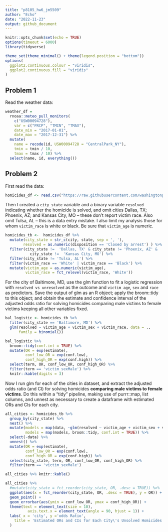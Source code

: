 ```yaml
---
title: "p8105_hw6_jm5509"
author: "Echo"
date: "2022-11-23"
output: github_document
---
```


```r
knitr::opts_chunk$set(echo = TRUE)
options(timeout = 6000)
library(tidyverse)

theme_set(theme_minimal() + theme(legend.position = "bottom"))
options(
  ggplot2.continuous.colour = "viridis",
  ggplot2.continuous.fill = "viridis"
)
```

## Problem 1

Read the weather data:
```r
weather_df = 
  rnoaa::meteo_pull_monitors(
    c("USW00094728"),
    var = c("PRCP", "TMIN", "TMAX"), 
    date_min = "2017-01-01",
    date_max = "2017-12-31") %>%
  mutate(
    name = recode(id, USW00094728 = "CentralPark_NY"),
    tmin = tmin / 10,
    tmax = tmax / 10) %>%
  select(name, id, everything())

```

## Problem 2

First read the data:
```r
homicides_df <- read.csv("https://raw.githubusercontent.com/washingtonpost/data-homicides/master/homicide-data.csv")
```

Then I created a `city_state` variable and a binary variable `resolved` indicating whether the homicide is solved, and omit cities Dallas, TX; Phoenix, AZ; and Kansas City, MO – these don’t report victim race. Also omit Tulsa, AL – this is a data entry mistake. I also limit my analysis those for whom `victim_race` is white or black. Be sure that `victim_age` is numeric. 

```r
homicides_tb <-  homicides_df %>% 
  mutate(city_state = str_c(city, state, sep = ', '),
        resolved = as.numeric(disposition == 'Closed by arrest') ) %>% 
  filter(city_state !=  'Dallas, TX' & city_state != 'Phoenix, AZ' &
           city_state !=  'Kansas City, MO') %>% 
  filter(city_state != 'Tulsa, AL') %>% 
  filter(victim_race == 'White' | victim_race == 'Black') %>% 
  mutate(victim_age = as.numeric(victim_age),
         victim_race = fct_relevel(victim_race, 'White')) 
```

For the city of Baltimore, MD, use the glm function to fit a logistic regression with `resolved vs unresolved` as the outcome and `victim age`, `sex` and `race` as predictors. Save the output of glm as an R object; apply the broom::tidy to this object; and obtain the estimate and confidence interval of the adjusted odds ratio for solving homicides comparing male victims to female victims keeping all other variables fixed.

```r
bal_logistic <- homicides_tb %>% 
  filter(city_state == 'Baltimore, MD') %>% 
  glm(resolved ~ victim_age + victim_sex + victim_race, data = ., 
      family = binomial())

bal_logistic %>% 
  broom::tidy(conf.int = TRUE) %>% 
  mutate(OR = exp(estimate),
         conf_low_OR = exp(conf.low),
         conf_high_OR = exp(conf.high)) %>% 
  select(term, OR, conf_low_OR, conf_high_OR) %>% 
  filter(term == 'victim_sexMale') %>% 
  knitr::kable(digits = 3)

```

Now I run glm for each of the cities in dataset, and extract the adjusted odds ratio (and CI) for solving homicides **comparing male victims to female victims**. Do this within a “tidy” pipeline, making use of purrr::map, list columns, and unnest as necessary to create a dataframe with estimated ORs and CIs for each city.
```r
all_cities <- homicides_tb %>% 
  group_by(city_state) %>% 
  nest() %>% 
  mutate(models = map(data, ~glm(resolved ~ victim_age + victim_sex + victim_race, data = ., family = binomial())),
         models = map(models, broom::tidy, conf.int = TRUE)) %>% 
  select(-data) %>% 
  unnest() %>% 
  mutate(OR = exp(estimate),
         conf_low_OR = exp(conf.low),
         conf_high_OR = exp(conf.high)) %>% 
  select(city_state, term, OR, conf_low_OR, conf_high_OR) %>% 
  filter(term == 'victim_sexMale') 

all_cities %>% knitr::kable()
```


```r
all_cities %>% 
  #mutate(city_state = fct_reorder(city_state, OR, .desc = TRUE)) %>% 
  ggplot(aes(x = fct_reorder(city_state, OR, .desc = TRUE), y = OR)) +
  geom_point() +
  geom_errorbar(aes(ymin = conf_low_OR, ymax = conf_high_OR)) +
  theme(text = element_text(size = 10),
          axis.text.x = element_text(angle = 90, hjust = 1)) +
  labs( x = 'city', y ='odds Ratio',
    title = 'Estimated ORs and CIs for Each City\'s Unsolved Homicides'
  )
```


